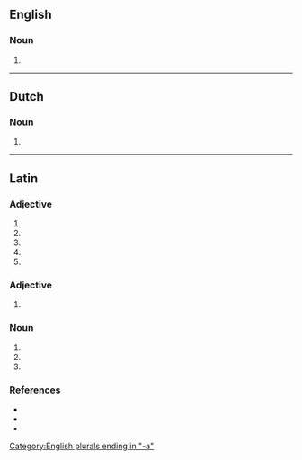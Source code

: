 ==English==

===Noun===
{{head|en|noun form}}

# {{plural of|scriptorium|lang=en}}

[[Category:English plurals ending in "-a"]]

----

==Dutch==

===Noun===
{{head|nl|noun plural form}}

# {{plural of|nl|scriptorium}}

----

==Latin==

===Adjective===
{{la-adj-form|scrīptōria}}

# {{inflection of|scrīptōrius||nom|f|s|lang=la}}
# {{inflection of|scrīptōrius||nom|n|p|lang=la}}
# {{inflection of|scrīptōrius||acc|n|p|lang=la}}
# {{inflection of|scrīptōrius||voc|f|s|lang=la}}
# {{inflection of|scrīptōrius||voc|n|p|lang=la}}

===Adjective===
{{la-adj-form|scrīptōriā}}

# {{inflection of|scrīptōrius||abl|f|s|lang=la}}

===Noun===
{{la-noun-form|scrīptōria}}

# {{inflection of|scrīptōrium||nom|p|lang=la}}
# {{inflection of|scrīptōrium||acc|p|lang=la}}
# {{inflection of|scrīptōrium||voc|p|lang=la}}

===References===
* {{R:du Cange}}
* {{R:Gaffiot}}
* {{R:NLW}}